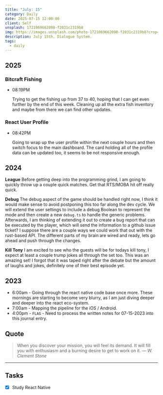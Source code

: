 ```yaml
---
title: "July: 15"
category: Daily
date: 2025-07-15 12:00:00
client: Self
unsplash: 1721069662098-f2031c2319b8
img: https://images.unsplash.com/photo-1721069662098-f2031c2319b8?crop=entropy&cs=srgb&fm=jpg&ixid=MnwzNjM5Nzd8MHwxfHJhbmRvbXx8fHx8fHx8fDE2ODE3NDg2ODY&ixlib=rb-4.0.3&q=85
description: July 15th. Dialogue System.
tags:
  - daily
---
```


## 2025

### Bitcraft Fishing

-   08:19PM

    Trying to get the fishing up from 37 to 40, hoping that I can get even further by the end of this week.
    Cleaning up all the extra fish inventory and maybe from there we can find other updates.

### React User Profile

-   08:42PM

    Going to wrap up the user profile within the next couple hours and then switch focus to the main dashboard.
    The card holding all of the profile data can be updated too, it seems to be not responsive enough.


## 2024

**League**
Before getting deep into the programming grind, I am going to quickly throw up a couple quick matches.
Get that RTS/MOBA hit off really quick.

**Debug**
The debug aspect of the game should be handled right now, I think it would make sense to avoid postponing this too far along the dev cycle.
We will extend the user settings to include a debug Boolean to represent the mode and then create a new `debug.ts` to handle the generic problems.
Afterwards, I am thinking of extending it out to create a bug report that can be executed by the player, which will send the information to a github issue ticket? I suppose there are a couple ways we could work that out with the rust-based API. The different parts of my brain are wired and ready, lets go ahead and push through the changes.

**Kill Tony**
I am excited to see who the guests will be for todays kill tony, I expect at least a couple trump jokes all through the set too.
This was an amazing set! I forgot that it was taped right after the debate but the amount of laughs and jokes, definitely one of their best episode yet.

<Adsense />

## 2023
- 6:00am - Going through the react native code base once more. These mornings are starting to become very blurry, as I am just diving deeper and deeper into the react eco-system. 
- 7:00am - Mapping the pipeline for the iOS / Android.
- 4:00pm - `FLAG` - Need to process the written notes for 07-15-2023 into this journal entry.

## Quote

> When you discover your mission, you will feel its demand. It will fill you with enthusiasm and a burning desire to get to work on it.
> — <cite>W. Clement Stone</cite>

---

## Tasks

- [x] Study React Native